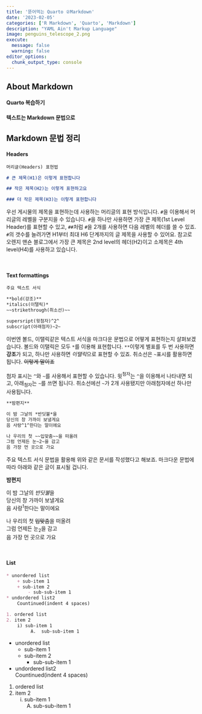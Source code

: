 ```yaml
---
title: '뜯어먹는 Quarto ②Markdown'
date: '2023-02-05'
categories: ['R Markdown', 'Quarto', 'Markdown']
description: "YAML Ain't Markup Language"
image: penguins_telescope_2.png
execute: 
  message: false
  warning: false
editor_options: 
  chunk_output_type: console
---
```


## About Markdown

#### Quarto 복습하기

#### 텍스트는 Markdown 문법으로

## Markdown 문법 정리

#### Headers

``` markdown
머리글(Headers) 표현법

# 큰 제목(H1)은 이렇게 표현합니다

## 작은 제목(H2)는 이렇게 표현하고요

### 더 작은 제목(H3)는 이렇게 표현합니다
```

우선 게시물의 제목을 표현하는데 사용하는 머리글의 표현 방식입니다. `#`을 이용해서 머리글의 레벨을 구분지을 수 있습니다. `#`을 하나만 사용하면 가장 큰 제목(1st Level Header)를 표현할 수 있고, `##`처럼 `#`을 2개를 사용하면 다음 레벨의 헤더를 쓸 수 있죠. `#`의 갯수를 늘려가면 H1부터 최대 H6 단계까지의 글 제목을 사용할 수 있어요. 참고로 오렌지 맨숀 블로그에서 가장 큰 제목은 2nd level의 헤더(H2)이고 소제목은 4th level(H4)를 사용하고 있습니다.

<br/>

#### Text formattings
``` markdown
주요 텍스트 서식

**bold(강조)**
*italics(이탤릭)*
~~strikethrough(취소선)~~

supersript(윗첨자)^2^
subscript(아래첨자)~2~
```
이번엔 볼드, 이탤릭같은 텍스트 서식을 마크다운 문법으로 어떻게 표현하는지 살펴보겠습니다. 볼드와 이탤릭은 모두 `*`를 이용해 표현합니다. `**`이렇게 별표를 두 번 사용하면 **강조**가 되고, 하나만 사용하면 *이탤릭*으로 표현할 수 있죠. 취소선은 `~`표시를 활용하면 됩니다. ~~이렇게 말이죠~~

첨자 표시는 `^`와 `~`를 사용해서 표현할 수 있습니다. 윗^첨자^는 `^`을 이용해서 나타내면 되고, 아래~첨자~는 `~`를 쓰면 됩니다. 취소선에선 `~`가 2개 사용됐지만 아래첨자에선 하나만 사용됩니다. 

``` markdown
**밤편지**

이 밤 그날의 *반딧불*을  
당신의 창 가까이 보낼게요  
음 사랑^1^한다는 말이에요  

나 우리의 첫 ~~입맞춤~~을 떠올려  
그럼 언제든 눈~2~을 감고  
음 가장 먼 곳으로 가요  
```

주요 텍스트 서식 문법을 활용해 위와 같은 문서를 작성했다고 해보죠. 마크다운 문법에 따라 아래와 같은 글이 표시될 겁니다.


**밤편지**

이 밤 그날의 *반딧불*을  
당신의 창 가까이 보낼게요  
음 사랑^1^한다는 말이에요  

나 우리의 첫 ~~입맞춤~~을 떠올려  
그럼 언제든 눈~2~을 감고  
음 가장 먼 곳으로 가요  

<br/>

#### List
``` markdown
* unordered list
    + sub-item 1
    + sub-item 2
        - sub-sub-item 1
* undordered list2  
    Countinued(indent 4 spaces)

1. ordered list
2. item 2
    i) sub-item 1
         A.  sub-sub-item 1
```

* unordered list
    + sub-item 1
    + sub-item 2
        - sub-sub-item 1
* undordered list2  
    Countinued(indent 4 spaces)

1. ordered list
2. item 2
    i) sub-item 1
         A.  sub-sub-item 1

